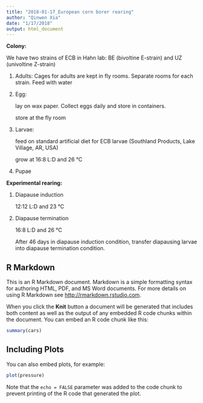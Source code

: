 ```yaml
---
title: "2018-01-17_European corn borer rearing"
author: "Qinwen Xia"
date: "1/17/2018"
output: html_document
---
```


**Colony:**

We have two strains of ECB in Hahn lab: BE (bivoltine E-strain) and UZ (univoltine Z-strain)

1)	Adults: Cages for adults are kept in fly rooms. Separate rooms for each strain. 
              Feed with water 
              
2)	Egg: 

    lay on wax paper. Collect eggs daily and store in containers. 
    
    store at the fly room

3)	Larvae: 

    feed on standard artificial diet for ECB larvae (Southland Products, Lake Village, AR, USA)
    
    grow at 16:8 L:D and 26 °C 

4)	Pupae 
 
**Experimental rearing:**

1)	Diapause induction

    12:12 L:D and 23 °C 

2)	Diapause termination

    16:8 L:D and 26 °C 

    After 46 days in diapause induction condition, transfer diapausing larvae into diapause termination      condition. 


## R Markdown

This is an R Markdown document. Markdown is a simple formatting syntax for authoring HTML, PDF, and MS Word documents. For more details on using R Markdown see <http://rmarkdown.rstudio.com>.

When you click the **Knit** button a document will be generated that includes both content as well as the output of any embedded R code chunks within the document. You can embed an R code chunk like this:

```r
summary(cars)
```

## Including Plots

You can also embed plots, for example:

```r
plot(pressure)
```

Note that the `echo = FALSE` parameter was added to the code chunk to prevent printing of the R code that generated the plot.
